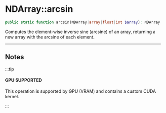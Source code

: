 
# NDArray::arcsin

```php
public static function arcsin(NDArray|array|float|int $array): NDArray|float|int;
```
Computes the element-wise inverse sine (arcsine) of an array,
returning a new array with the arcsine of each element.

---

## Notes

:::tip

#### GPU SUPPORTED
This operation is supported by GPU (VRAM) and contains a custom CUDA kernel.

:::
